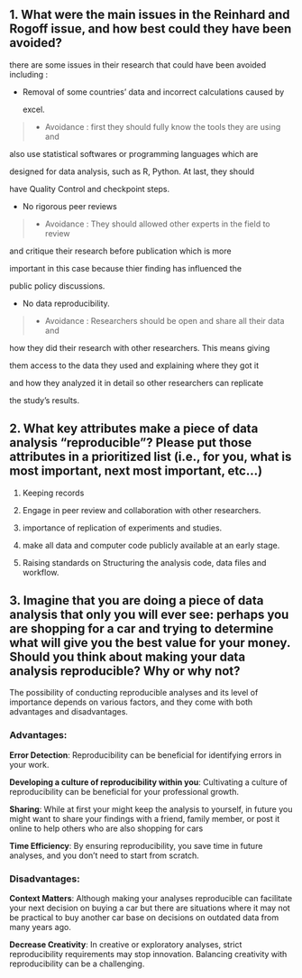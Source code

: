 ## 1. What were the main issues in the Reinhard and Rogoff issue, and how best could they have been avoided?

there are some issues in their research that could have been avoided including :

-   Removal of some countries' data and incorrect calculations caused by

    excel.

> -   Avoidance : first they should fully know the tools they are using and

also use statistical softwares or programming languages which are

designed for data analysis, such as R, Python. At last, they should

have Quality Control and checkpoint steps.

-   No rigorous peer reviews

> -   Avoidance : They should allowed other experts in the field to review

and critique their research before publication which is more

important in this case because thier finding has influenced the

public policy discussions.

-   No data reproducibility.

> -   Avoidance : Researchers should be open and share all their data and

how they did their research with other researchers. This means giving

them access to the data they used and explaining where they got it

and how they analyzed it in detail so other researchers can replicate

the study's results.

## 2. What key attributes make a piece of data analysis "reproducible"? Please put those attributes in a prioritized list (i.e., for you, what is most important, next most important, etc...)

1.  Keeping records

2.  Engage in peer review and collaboration with other researchers.

3.  importance of replication of experiments and studies.

4.  make all data and computer code publicly available at an early stage.

5.  Raising standards on Structuring the analysis code, data files and workflow.

## 3. Imagine that you are doing a piece of data analysis that only you will ever see: perhaps you are shopping for a car and trying to determine what will give you the best value for your money. Should you think about making your data analysis reproducible? Why or why not?

The possibility of conducting reproducible analyses and its level of importance depends on various factors, and they come with both advantages and disadvantages.

### Advantages:

**Error Detection**: Reproducibility can be beneficial for identifying errors in your work.

**Developing a culture of reproducibility within you**: Cultivating a culture of reproducibility can be beneficial for your professional growth.

**Sharing**: While at first your might keep the analysis to yourself, in future you might want to share your findings with a friend, family member, or post it online to help others who are also shopping for cars

**Time Efficiency**: By ensuring reproducibility, you save time in future analyses, and you don't need to start from scratch.

### Disadvantages:

**Context Matters**: Although making your analyses reproducible can facilitate your next decision on buying a car but there are situations where it may not be practical to buy another car base on decisions on outdated data from many years ago.

**Decrease Creativity**: In creative or exploratory analyses, strict reproducibility requirements may stop innovation. Balancing creativity with reproducibility can be a challenging.
